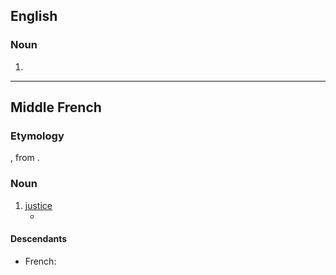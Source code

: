 ==English==

===Noun===
{{en-noun}}

# {{obsolete typography of|justice|lang=en}}

----

==Middle French==

===Etymology===
{{etyl|fro|frm}}, from {{etyl|la|frm}} {{m|la|iustitia}}.

===Noun===
{{frm-noun|f}}

# [[justice]]
#* {{quote-book|year=1488|author=Jean Dupré|title=Lancelot du Lac|passage={{lang|frm|Et moult y avoit de gens tout autour pour regarder la '''iustice''' de la damoiselle}}|page=[http://gallica.bnf.fr/ark:/12148/bpt6k111060r/f45.item.zoom 45]|translation=And there were many people all around to watch the justice afforded to the lady}}

====Descendants====
* French: {{l|fr|justice}}